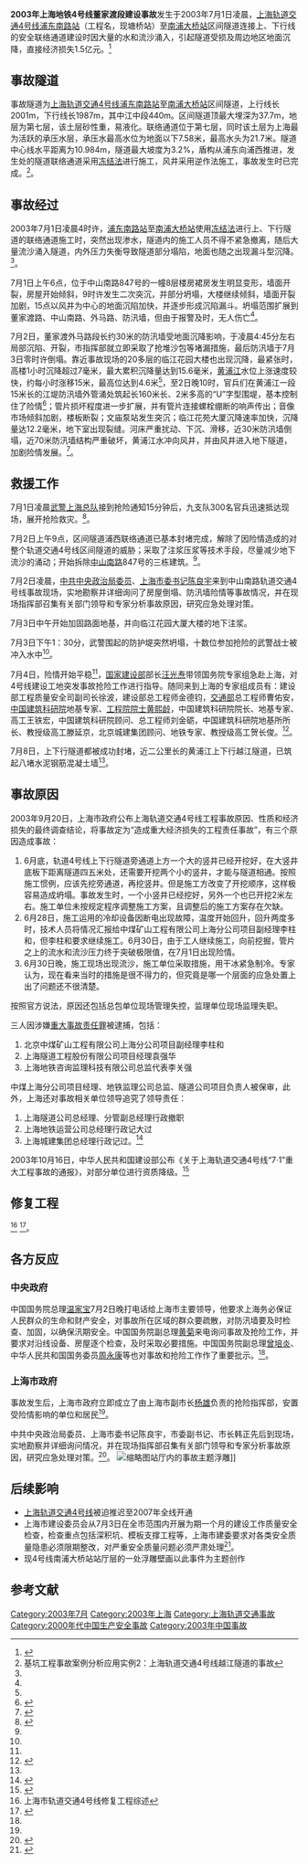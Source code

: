 '''2003年上海地铁4号线董家渡段建设事故'''发生于2003年7月1日凌晨，[[上海轨道交通4号线|上海轨道交通4号线]][[塘桥站|浦东南路站]]（工程名，现塘桥站）至[[南浦大桥站|南浦大桥站]]区间隧道连接上、下行线的安全联络通道建设时因大量的水和流沙涌入，引起隧道受损及周边地区地面沉降，直接经济损失1.5亿元。<ref name="20030920sohu">{{cite news | title = 上海轨道4号线事故原因查明 相关责任人受严处 | publisher = 搜狐网 | date = 2003-09-20 | url = http://news.sohu.com/75/42/news213454275.shtml | language = zh | accessdate = 2015-02-25 | archive-date = 2015-02-25 | archive-url = https://web.archive.org/web/20150225155106/http://news.sohu.com/75/42/news213454275.shtml | dead-url = no }}</ref>

==事故隧道==
事故隧道为[[上海轨道交通4号线|上海轨道交通4号线]][[塘桥站|浦东南路站]]至[[南浦大桥站|南浦大桥站]]区间隧道，上行线长2001m，下行线长1987m，其中江中段440m。区间隧道顶最大埋深为37.7m，地层为第七层，该土层砂性重，易液化。联络通道位于第七层，同时该土层为上海最为活跃的承压水层，承压水最高水位为地面以下7.58米，最高水头为21.7米。隧道中心线水平距离为10.984m，隧道最大坡度为3.2%，盾构从浦东向浦西推进，发生处的隧道联络通道采用[[冻结法|冻结法]]进行施工，风井采用逆作法施工，事故发生时已完成。<ref>基坑工程事故案例分析应用实例2：上海轨道交通4号线越江隧道的事故</ref>。

==事故经过==
2003年7月1日凌晨4时许，[[塘桥站|浦东南路站]]至[[南浦大桥站|南浦大桥站]]使用[[冻结法|冻结法]]进行上、下行隧道的联络通道施工时，突然出现渗水，隧道内的施工人员不得不紧急撤离，随后大量流沙涌入隧道，内外压力失衡导致隧道部分塌陷，地面也随之出现漏斗型沉降。<ref name="20030920sohu"/>。

7月1日上午6点，位于中山南路847号的一幢8层楼房裙房发生明显变形，墙面开裂，房屋开始倾斜，9时许发生二次突沉，并部分坍塌，大楼继续倾斜，墙面开裂加剧，15点以风井为中心的地面沉陷加快，并逐步形成沉陷漏斗。坍塌范围扩展到董家渡路、中山南路、外马路、防汛墙，但由于报警及时，无人伤亡<ref name="2014yantu"/>。

7月2日，董家渡外马路段长约30米的防汛墙受地面沉降影响，于凌晨4:45分左右局部沉陷、开裂，市指挥部就立即采取了抢堆沙包等堵漏措施，最后防汛墙于7月3日零时许倒塌。靠近事故现场的20多层的临江花园大楼也出现沉降，最紧张时，高楼1小时沉降超过7毫米，最大累积沉降量达到15.6毫米，[[黄浦江|黄浦江]]水位上涨速度较快，约每小时涨移15米，最高位达到4.6米<ref name="200307030chinanews"/>，至2日晚10时，官兵们在黄浦江一段15米长的江堤防汛墙外管涌处筑起长160米长、2米多高的“U”字型围堤，基本控制住了险情<ref>{{cite news | title = 上海轨道交通四号线抢险 已筑起“U”字型围堤 | publisher = 中国新闻网 | date = 2003-07-02 | url = http://www.chinanews.com/n/2003-07-02/26/320218.html | language = zh | accessdate = 2015-02-25 | archive-date = 2015-02-25 | archive-url = https://web.archive.org/web/20150225155731/http://www.chinanews.com/n/2003-07-02/26/320218.html | dead-url = no }}</ref>；管片损坏程度进一步扩展，并有管片连接螺栓绷断的响声传出；音像市场倾斜加剧，楼板断裂；文庙泵站发生突沉；临江花苑大厦沉降速率加快，沉降量达12.2毫米，地下室出现裂缝。河床严重扰动、下沉、滑移，近30米防汛墙倒塌，近70米防汛墙结构严重破坏，黄浦江水冲向风井，并由风井进入地下隧道，加剧险情发展。<ref name="2014yantu">{{cite web | title = 上海轨道交通4号线越江隧道事故 | publisher = 中国岩土网 | date = 2014-04-17 | url = http://news.yantuchina.com/14940.html | language = zh | accessdate = 2015-02-25 | archive-date = 2015-02-25 | archive-url = https://web.archive.org/web/20150225155635/http://news.yantuchina.com/14940.html | dead-url = no }}</ref>。

==救援工作==

7月1日凌晨[[中国人民武装警察部队上海市总队|武警上海总队]]接到抢险通知15分钟后，九支队300名官兵迅速抵达现场，展开抢险救灾。<ref name=chinacomcn358232>{{cite news | title = 上海地铁4号线险情尚未排除 对隧道威胁已解除 | publisher = 中国网 | date = 2003-07-02 | url = http://www.china.com.cn/chinese/difang/358232.htm | language = zh | accessdate = 2015-02-25 | archive-date = 2015-02-25 | archive-url = https://web.archive.org/web/20150225155710/http://www.china.com.cn/chinese/difang/358232.htm | dead-url = no }}</ref>。

7月2日上午9点，区间隧道浦西联络通道已基本封堵完成，解除了因险情造成的对整个轨道交通4号线区间隧道的威胁；采取了注浆压浆等技术手段，尽量减少地下流沙的涌动；开始拆除[[中山南路_(上海)|中山南路]]847号的三栋建筑。<ref name=chinacomcn358232/>。

7月2日凌晨，[[中国共产党中央政治局|中共中央政治局委员]]、[[中国共产党上海市委员会|上海市委书记]][[陈良宇|陈良宇]]来到中山南路轨道交通4号线事故现场，实地勘察并详细询问了房屋倒塌、防汛墙险情等事故情况，并在现场指挥部召集有关部门领导和专家分析事故原因，研究应急处理对策。

7月3日中午开始加固路面地基，并向临江花园大厦大楼的地下注浆。

7月3日下午1：30分，武警围起的防护堤突然坍塌，十数位参加抢险的武警战士被冲入水中<ref name="200307030chinanews"/>。

7月4日，险情开始平稳<ref name="2014yantu"/>，[[中华人民共和国建设部|国家建设部]]部长[[汪光焘|汪光焘]]带领国务院专家组急赴上海，对4号线建设工地突发事故抢险工作进行指导。随同来到上海的专家组成员有：建设部工程质量安全司副司长徐波，建设部总工程师金德钧，[[中华人民共和国交通部|交通部]]总工程师曹佑安，[[中国建筑科学研究院|中国建筑科研院]]地基专家、[[中国工程院院士|工程院院士]][[黄熙龄|黄熙龄]]，中国建筑科研院院长、地基专家、高工王铁宏，中国建筑科研院顾问、总工程师刘金砺，中国建筑科研院地基所所长、教授级高工滕延京，北京城建集团顾问、地铁专家、教授级高工贺长俊。<ref name="20030714jingy">{{cite web | title = 上海“四号线事故”惊醒中国地铁千亿投资热梦 | publisher = 中国经营报 | date = 2003-07-14 | url = http://www.china.com.cn/chinese/2003/Jul/365477.htm | language = zh | accessdate = 2015-02-25 | archive-date = 2015-05-04 | archive-url = https://web.archive.org/web/20150504032340/http://www.china.com.cn/chinese/2003/Jul/365477.htm | dead-url = no }}</ref>。

7月8日，上下行隧道都被成功封堵，近二公里长的黄浦江上下行越江隧道，已筑起八堵水泥钢筋混凝土墙<ref name="20030714jingy"/>。

==事故原因==
2003年9月20日，上海市政府公布上海轨道交通4号线工程事故原因、性质和经济损失的最终调查结论，将事故定为“造成重大经济损失的工程责任事故”，有三个原因造成事故：
#6月底，轨道4号线上下行隧道旁通道上方一个大的竖井已经开挖好，在大竖井底板下距离隧道四五米处，还需要开挖两个小的竖井，才能与隧道相通。按照施工惯例，应该先挖旁通道，再挖竖井。但是施工方改变了开挖顺序，这样极容易造成坍塌。事故发生时，一个小竖井已经挖好，另外一个也已开挖2米左右。施工单位未按规定程序调整施工方案，且调整后的施工方案存在欠缺。
#6月28日，施工运用的冷却设备因断电出现故障，温度开始回升，回升两度多时，技术人员将情况汇报给中煤矿山工程有限公司上海分公司项目副经理李柱和，但李柱和要求继续施工。6月30日，由于工人继续施工，向前挖掘，管片之上的流水和流沙压力终于突破极限值，在7月1日出现险情。
#6月30日晚，施工现场出现流沙，施工单位采取措施，用干冰紧急制冷。专家认为，现在看来当时的措施是很不得力的，但究竟是哪一个层面的应急处置上出了问题还不很清楚。
按照官方说法，原因还包括总包单位现场管理失控，监理单位现场监理失职。

三人因涉嫌[[重大事故责任罪|重大事故责任罪]]被逮捕，包括：
#北京中煤矿山工程有限公司上海分公司项目副经理李柱和
#上海隧道工程股份有限公司项目经理袁强华
#上海地铁咨询监理科技有限公司总监代表李关强
中煤上海分公司项目经理、地铁监理公司总监、隧道公司项目负责人被保审，此外，上海还对事故相关单位领导追究了领导责任：
#上海隧道公司总经理、分管副总经理行政撤职
#上海地铁运营公司总经理行政记大过
#上海城建集团总经理行政记过。<ref>{{cite web | title = 上海轨道4号线事故原因查明 相关责任人受严处 | publisher = 搜狐网 | date = 2003-09-20 | url = http://news.sohu.com/75/42/news213454275.shtml | language = zh | accessdate = 2015-02-25 | archive-date = 2015-02-25 | archive-url = https://web.archive.org/web/20150225155106/http://news.sohu.com/75/42/news213454275.shtml | dead-url = no }}</ref>

2003年10月16日，中华人民共和国建设部公布《关于上海轨道交通4号线“7·1”重大工程事故的通报》，对部分单位进行资质降级。<ref>{{cite web | title = 关于上海轨道交通4号线“7·1”重大工程事故的通报 | publisher = 中华人民共和国建设部 | date = 2003-10-16 | url = http://www.mohurd.gov.cn/zcfg/jsbwj_0/jsbwjgczl/200611/t20061101_157908.html | language = zh | deadurl = yes | archiveurl = https://web.archive.org/web/20150225155936/http://www.mohurd.gov.cn/zcfg/jsbwj_0/jsbwjgczl/200611/t20061101_157908.html | archivedate = 2015-02-25 | accessdate = 2015-02-25 }}</ref>

==修复工程==
{{Expand|time=2015-02-25}}
<ref>上海市轨道交通4号线修复工程综述</ref>
<ref>{{cite news | title = 揭秘上海地铁四号线隧道修复工程 | publisher = 新民周刊 | date = 2007-12-12 | url = http://news.sina.com.cn/c/2007-12-12/134714505952.shtml | language = zh | accessdate = 2015-02-25 | archive-date = 2015-02-25 | archive-url = https://web.archive.org/web/20150225155922/http://news.sina.com.cn/c/2007-12-12/134714505952.shtml | dead-url = no }}</ref>。

==各方反应==
===中央政府===
中国国务院总理[[温家宝|温家宝]]7月2日晚打电话给上海市主要领导，他要求上海务必保证人民群众的生命和财产安全，对事故所在区域的群众要疏散，对防汛墙要及时检查、加固，以确保汛期安全。中国国务院副总理[[黄菊|黄菊]]来电询问事故及抢险工作，并要求对沿线设备、房屋逐个检查，及时采取必要措施。中国国务院副总理[[曾培炎|曾培炎]]、中华人民共和国国务委员[[周永康|周永康]]等也对事故和抢险工作作了重要批示。<ref name="20030714jingy"/>。
===上海市政府===
事故发生后，上海市政府立即成立了由上海市副市长[[杨雄|杨雄]]负责的抢险指挥部，安置受险情影响的单位和居民<ref name=chinacomcn358232/>。

中共中央政治局委员、上海市委书记陈良宇，市委副书记、市长韩正先后到现场，实地勘察并详细询问情况，并在现场指挥部召集有关部门领导和专家分析事故原因，研究应急处理对策。<ref>{{cite web | title = 上海地铁事故现场险情不断 交通政务受影响 | publisher = 中国新闻网 | date = 2003-07-04 | url = http://www.china.com.cn/chinese/difang/359104.htm | language = zh | accessdate = 2015-02-25 | archive-date = 2015-11-18 | archive-url = https://web.archive.org/web/20151118220957/http://www.china.com.cn/chinese/difang/359104.htm | dead-url = no }}</ref>。
[[File:Relief_in_Nanpu_Bridge_Station.jpg|缩略图]]站厅内的事故主题浮雕]]

==后续影响==
*[[上海轨道交通4号线|上海轨道交通4号线]]被迫推迟至2007年全线开通
*上海市建设委员会从7月3日在全市范围内开展为期一个月的建设工作质量安全检查，检查重点包括深积坑、模板支撑工程等，上海市建委要求对各类安全质量隐患必须限期整改，对严重安全质量问题必须严肃处理<ref name="200307030chinanews">{{cite news | title = 上海轨道交通4号线渗水事故险情出现新变化(图) | publisher = 中国新闻网 | date = 2003-07-03 | url = http://www.chinanews.com/n/2003-07-03/26/320590.html | language = zh | accessdate = 2015-02-25 | archive-date = 2015-02-25 | archive-url = https://web.archive.org/web/20150225155159/http://www.chinanews.com/n/2003-07-03/26/320590.html | dead-url = no }}</ref>。
*现4号线南浦大桥站站厅层的一处浮雕壁画以此事件为主题创作

==参考文献==
{{reflist|2}}

[[Category:2003年7月|Category:2003年7月]]
[[Category:2003年上海|Category:2003年上海]]
[[Category:上海轨道交通事故|Category:上海轨道交通事故]]
[[Category:2000年代中国生产安全事故|Category:2000年代中国生产安全事故]]
[[Category:2003年中国事故|Category:2003年中国事故]]